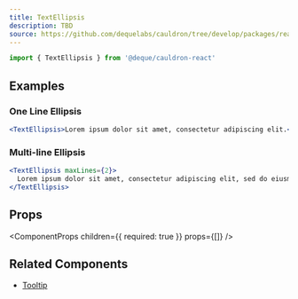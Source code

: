 ```yaml
---
title: TextEllipsis
description: TBD
source: https://github.com/dequelabs/cauldron/tree/develop/packages/react/src/components/TextEllipsis/index.tsx
---
```



```js
import { TextEllipsis } from '@deque/cauldron-react'
```

## Examples

### One Line Ellipsis

```jsx example
<TextEllipsis>Lorem ipsum dolor sit amet, consectetur adipiscing elit.</TextEllipsis>
```

### Multi-line Ellipsis

```jsx example
<TextEllipsis maxLines={2}>
  Lorem ipsum dolor sit amet, consectetur adipiscing elit, sed do eiusmod tempor incididunt ut labore et dolore magna aliqua.
</TextEllipsis>
```

## Props

<ComponentProps
  children={{
    required: true
  }}
  props={[]}
/>

## Related Components

- [Tooltip](./Tooltip)